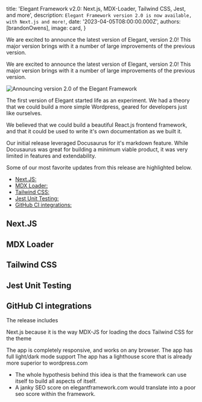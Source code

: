 
  title: 'Elegant Framework v2.0: Next.js, MDX-Loader, Tailwind CSS, Jest, and more',
  description: `Elegant Framework version 2.0 is now available, with Next.js and more!`,
  date: '2023-04-05T08:00:00.000Z',
  authors: [brandonOwens],
  image: card,
}

<!--excerpt-->

We are excited to announce the latest version of Elegant, version 2.0! This major version brings with it a number of large improvements of the previous version. 

<!--/excerpt-->

We are excited to announce the latest version of Elegant, version 2.0! This major version brings with it a number of large improvements of the previous version. 

<div className="my-8 shadow-xl">
  <img 
    src={card.src} 
    alt="Announcing version 2.0 of the Elegant Framework"
    className="rounded-xl"
  />
</div>

The first version of Elegant started life as an experiment. We had a theory that we could build a more simple Wordpress, geared for developers just like ourselves. 

We believed that we could build a beautiful React.js frontend framework, and that it could be used to write it's own documentation as we built it.

Our initial release leveraged Docusaurus for it's markdown feature. While Docusaurus was great for building a minimum viable product, it was very limited in features and extendability.

Some of our most favorite updates from this release are highlighted below.

- [Next.JS:](#next_js)
- [MDX Loader:](#mdx_loader)
- [Tailwind CSS:](#tailwind_css)
- [Jest Unit Testing:](#jest)
- [GitHub CI integrations:](#github_ci)

<a name="next_js"></a>

## Next.JS

<a name="mdx_loader"></a>

## MDX Loader

<a name="tailwind_css"></a>

## Tailwind CSS

<a name="jest"></a>

## Jest Unit Testing

<a name="github_ci"></a>

## GitHub CI integrations




The release includes

Next.js because it is the way
MDX-JS for loading the docs
Tailwind CSS for the theme

The app is completely responsive, and works on any browser.
The app has full light/dark mode support
The app has a lighthouse score that is already more superior to wordpress.com
  - The whole hypothesis behind this idea is that the framework can use itself to build all aspects of itself.
  - A janky SEO score on elegantframework.com would translate into a poor seo score within the framework.